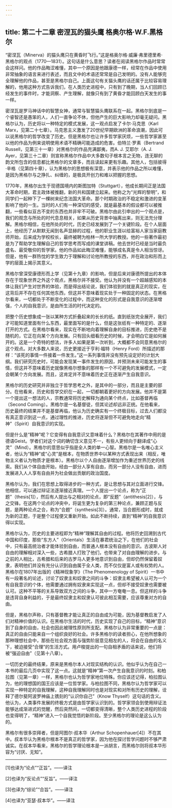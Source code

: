 ```yaml
---
---
---
```

title: 第二十二章 密涅瓦的猫头鹰 格奥尔格·W.F.黑格尔
---




“密涅瓦（Minerva）的猫头鹰只在黄昏时飞行。”这是格奥尔格·威廉·弗里德里希·黑格尔的观点（1770—1831）。这句话是什么意思？读者在阅读黑格尔作品时常常会这样问。他的作品晦涩难懂，其中一个原因是他跟康德一样，经常在作品中使用非常抽象的语言来进行表述，而且文中的术语还常常是自己发明的。没有人能够完全理解他的作品，甚至是黑格尔自己。上面这句有关猫头鹰的话还属于比较容易理解的，他用这种方式告诉我们，在人类历史进程中，只有到了晚期，当人们回顾已经发生的事件时，才能洞察、产生理解，就像只有到了黄昏才能回顾白天发生的事一样。

密涅瓦是罗马神话中的智慧女神，通常与智慧猫头鹰联系在一起。黑格尔到底是一个睿智还是愚笨的人，人们一直争论不休，但他产生的巨大影响力却毫无疑问。黑格尔认为，历史将以一种特定的模式发展，这一观点启发了卡尔·马克思（Karl Marx，见第二十七章）。马克思主义激发了20世纪早期欧洲的革命浪潮，因此可以说黑格尔的哲学改变了历史。但是黑格尔也让许多哲学家厌烦，一些哲学家甚至以他的作品为例来说明使用术语不精确可能造成的危害。伯特兰·罗素（Bertrand Russell，见第三十一章）对黑格尔的作品充满鄙夷，而A. J. 艾耶尔（A. J. Ayer，见第三十二章）则宣称黑格尔作品中大多数句子根本言之无物，连无聊的韵文所包含的信息都比黑格尔的文章多，而且读起来更有乐趣。其他人，包括彼得·辛格（见第四十章），认为黑格尔的思想极有深意，并表示他的作品之所以难懂，是因为黑格尔与之挣扎、纠缠的，是极具开创力和难以把握的思想。

1770年，黑格尔出生于现德国境内的斯图加特（Stuttgart），他成长期间正是法国大革命时期，君主政体被推翻，新的共和国建立起来。他称之为“光辉的黎明”，和同学们一起种下了一棵树来纪念法国大革命。那个时期政治的不稳定和激进的变革影响了他的一生。当时的人们有一种深切的感受，就是最基本的假设都可以被推翻，一些看似亘古不变的东西也并非牢不可破。黑格尔由此引申出的一个观点是，我们的观念与所处的时代息息相关，如果从历史背景中抽离出来，则无法充分理解。黑格尔相信，在他所处的时代，历史已经发展到了一个关键阶段。在个人层面上，他经历了从默默无闻到名声显赫的过程，他的职业生涯以给富裕人家当家庭教师开始，后来成为学校校长，最终被聘为柏林一所大学的教授。他的一些著作最初是为了帮助学生理解自己的哲学思考而写成的课堂讲稿。他去世时已经是当时最负盛名、最受敬仰的哲学家。他的作品如此晦涩难懂，能够成名真是令人相当惊讶。但是，他有一群热忱的学生致力于理解和讨论他所教授的东西，并在政治和形而上学的层面上揭示其意义。

黑格尔曾深受康德形而上学（见第十九章）的影响，但是后来对康德所提出的本体存在于现象世界之外这个观点，黑格尔并不接受。他认为并没有一个超越感知的本体让我们产生对世界的体验，而是得出结论说，我们体验到的就是真正的现实，在这背后并不存在任何其他东西，但这并不意味着现实处于一种固定的状态。在黑格尔看来，一切都处于不断变化的过程中，而这种变化的形式是自我意识的逐渐增强，个人的自我意识，是由所生活的时代决定的。

把整个历史想象成一张以某种方式折叠起来的长长的纸。直到纸张完全展开，我们才可能知道里面有什么东西，最里面写的是什么，但是这张纸有一种特定的、逐渐打开的方式。在黑格尔看来，现实在不断地向着理解自身的目标推进，历史绝不是随机的，它正在向某个方向发展。只有回头细看历史的时候，才会明白它是如何展开的。这是一个奇特的想法，许多人如果是第一次听到，大概都不会同意黑格尔的这个观点。对大多数人来说，历史更接近于亨利·福特（Henry Ford）所描述的那样：“该死的事情一件接着一件发生。”这一系列事情并没有预先设定好的计划大纲。我们研究历史时，可能会发现某一事件发生的原因，并预测未来可能发生的事情，但这并不意味着历史就像黑格尔想象的那样有一个不可避免的发展模式，一定会朝某个方向发展。而且，这肯定并不意味着历史正在逐渐产生自我意识。

黑格尔的历史研究并非独立于哲学思考之外，是其中的一部分，而且是主要的部分。在他看来，历史和哲学交织在一起，一切都朝着更好的方向发展。他并不是第一个提出这一想法的人，宗教通常将历史解释为通向某个终点，比如基督再临（Second Coming）。黑格尔是一名基督徒，但其论述却远非正统。在他看来，历史最终的结果并不是基督再临，他认为历史确实有一个终极目标，过去人们都没有真正意识到这一点，通过理性的推进，历史将逐渐但不可避免地走向“精神”（Spirit）自我意识的实现。

但是什么是“精神”呢？它变得有自我意识又意味着什么？黑格尔在其著作中用的是德语Geist。学者们对这个词的确切含义意见不一，有些人更倾向于翻译成“心灵”（Mind）。黑格尔的意思似乎指是全人类的单一心智。黑格尔是一名唯心主义者，他认为“精神”或“心灵”是根本，在物质世界中以某种方式表现出来（相反，唯物主义者认为物质才是根本）。黑格尔以个人自由逐渐增加作为重述世界历史的线索。我们从个体自由开始，经由一部分人享有自由，而另一部分人没有自由，进而发展进入人人享有自由并为社会做出贡献的政治国度。

黑格尔认为，我们在思想上取得进步的一种方式，是让思想与其对立面进行交锋。他相信，可以通过辩证法逐渐接近真理。一个人提出一个论点，称为“正题”（thesis[1]），然后有人提出与之相对的论点，即“反题”（antithesis[2]），与之交锋。在这两个论点的冲突中，将诞生更为复杂的第三种论点，兼顾正题与反题，是两种论点之合，称为“合题”（synthesis[3]）。通常，当合题形成时，就成为新的正题，于是整个过程便又重新开始。如此不断持续，直到“精神”的自我意识得以实现。

黑格尔认为，历史的主要进程即为“精神”理解其自由的过程。他将历史回溯到古代中国和印度，那些“东方人”（Orientals）生活在暴君统治之下，在他们的社会中，只有最高统治者才能体验到自由，而普通人根本没有自由的意识。古波斯人对自由的理解相对深入一些，古希腊人打败了他们，也带来了对自由理解的进步。与之前的人相比，古希腊和后来的古罗马人更多地意识到自由，但却仍然保留着奴隶，表明他们并没有充分认识到自由属于全人类，而不仅仅是富人或有权势的人。黑格尔在1807年出版的《精神现象学》（The Phenomenology of Spirit）一书中有一段著名的论述，讨论了奴隶主和奴隶之间的斗争：奴隶主希望被人认可为一个有自我意识的个体，他需要通过拥有奴隶来实现这一点，但却不接受奴隶也需要被认可。这种不平等的关系导致双方之间的斗争，其中一方奄奄一息。但这样的斗争是违背自身利益的，于是最终奴隶主和奴隶认可彼此相互需要，应该尊重对方的自由。

但是，黑格尔声称，只有基督教才能让真正的自由成为可能，因为基督教启发了人们对精神价值的认识。在黑格尔生活的时代，历史实现了自己的目标，“精神”意识到了自身的自由，社会也因此被理性原则所支配。黑格尔认为非常重要的一点是：真正的自由只能来自一个组织良好的社会。许多黑格尔的读者担心，在他所想象的那种理想社会中，那些在社会观方面与强势阶层意见相左的人，将会在自由的名义下，被迫接受“合理”的生活方式。用卢梭提出的一句自相矛盾的话来说，他们将被“强迫自由”（见第十八章）。

一切历史的最终结果，原来是黑格尔本人对现实结构的认识。他似乎认为在自己一本书的最后几页中实现了这一点。这就是“精神”第一次产生自我意识的时刻。和柏拉图（见第一章）一样，黑格尔也认为哲学家地位特殊。你应该还记得，柏拉图认为，他的理想国的国王应该是一位哲学家。与柏拉图不同，黑格尔认为哲学家可以实现一种特定的自我理解，这种自我理解同时也是对现实和对所有历史的理解，诠释了德尔斐阿波罗神庙上镌刻的“认识你自己”（Know Thyself）这句话的含义。他认为，人类事件发展的终极方式是由哲学家认识到的。哲学家领会到使用辩证法能够达成渐进式的觉醒，然后突然间，一切都变得清晰，整个人类历史进程的阶段也变得明了，“精神”进入一个自我觉悟的新阶段。至少黑格尔的理论是这么认为的。

黑格尔有很多崇拜者，但是阿图尔·叔本华（Arthur Schopenhauer[4]）不在其中。叔本华认为黑格尔根本不是真正的哲学家，因为他在探讨哲学问题时不够严肃诚实。在叔本华看来，黑格尔的哲学理论根本是一派胡言，而黑格尔则将叔本华形容为“讨厌、无知”。



* * *



[1]也译为“论点”“正旨”。——译注

[2]也译为“反论点”“反旨”。——译注

[3]也译为“综论”“合旨”。——译注

[4]也译为“亚瑟·叔本华”。——译注